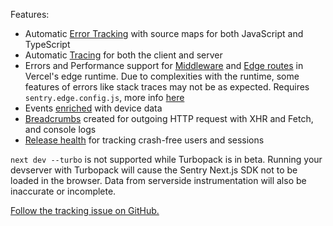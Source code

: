 Features:

- Automatic [Error Tracking](/product/issues/) with source maps for both JavaScript and TypeScript
- Automatic [Tracing](/product/performance/) for both the client and server
- Errors and Performance support for [Middleware](https://vercel.com/docs/concepts/functions/edge-middleware) and [Edge routes](https://vercel.com/docs/concepts/functions/edge-functions) in Vercel's edge runtime. Due to complexities with the runtime, some features of errors like stack traces may not be as expected. Requires <code>sentry.edge.config.js</code>, more info [here](/platforms/javascript/guides/nextjs/manual-setup/#create-initialization-config-files)
- Events [enriched](/platforms/javascript/enriching-events/context/) with device data
- [Breadcrumbs](/platforms/javascript/enriching-events/breadcrumbs/) created for outgoing HTTP request with XHR and Fetch, and console logs
- [Release health](/product/releases/health/) for tracking crash-free users and sessions

<Note>

`next dev --turbo` is not supported while Turbopack is in beta. Running your devserver with Turbopack will cause the Sentry Next.js SDK not to be loaded in the browser. Data from serverside instrumentation will also be inaccurate or incomplete.

[Follow the tracking issue on GitHub.](https://github.com/getsentry/sentry-javascript/issues/8105)

</Note>
